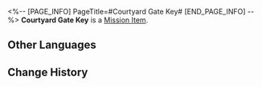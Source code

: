 <%-- [PAGE_INFO]
PageTitle=#Courtyard Gate Key#
[END_PAGE_INFO] --%>
{{Item Infobox
|id          = 140370
|image       = Item Courtyard Gate Key.png
|type        = Mission Item
|invCategory = Missions
|rarity      = 3
|effect      = 
|description = Looks like a key to unlock a moon gate.
}}
'''Courtyard Gate Key''' is a [[Mission Item]].

==Other Languages==
{{Other Languages
|en   = Courtyard Gate Key
|zhs  = 院门的钥匙
|zht  = 院門的鑰匙
|ja   = 庭園の入り口の鍵
|ko   = 정원 입구 열쇠
|es   = Llave de la puerta del patio
|fr   = Clé de porte de la cour intérieure
|ru   = Ключ от ворот во внутренний двор
|th   = กุญแจประตูสวน
|vi   = Chìa Khóa Cổng Sân
|de   = Schlüssel zum Hoftor
|id   = Kunci Pintu Gerbang
|pt   = Chave do Portão do Pátio
}}

==Change History==
{{Change History|1.5}}